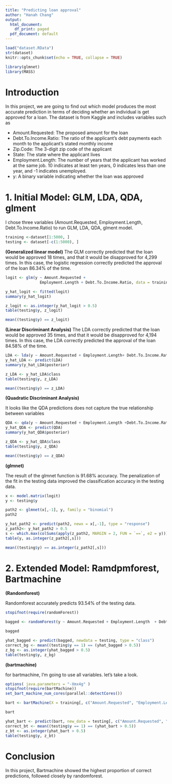 ```yaml
---
title: "Predicting loan approval"
author: "Hanah Chang"
output:
  html_document:
    df_print: paged
  pdf_document: default
---
```



```r
load("dataset.RData")
str(dataset)
knitr::opts_chunk$set(echo = TRUE, collapse = TRUE)
```

```r
library(glmnet)
library(MASS)
```


# Introduction 

In this project, we are going to find out which model produces the most accurate prediction in terms of deciding whether an individual is get approved for a loan. The dataset is from Kaggle and includes variables such as

- Amount.Requested: The proposed amount for the loan 
- Debt.To.Income.Ratio: The ratio of the applicant’s debt payments each month to the applicant’s stated monthly income 
- Zip.Code: The 3-digit zip code of the applicant 
- State: The state where the applicant lives 
- Employment.Length: The number of years that the applicant has worked at the same job. 10 indicates at least ten years, 0 indicates less than one year, and -1 indicates unemployed. 
- y: A binary variable indicating whether the loan was approved


# 1. Initial Model: GLM, LDA, QDA, glment 

I chose three variables (Amount.Requested,  Employment.Length, Debt.To.Income.Ratio) to run GLM, LDA, QDA, glment model.

```r
training <-dataset[1:5000, ]
testing <- dataset[-c(1:5000), ]
```


__(Generalized linear model)__
The GLM correctly predicted that the loan would be approved 18 times, and that it would be disapproved for 4,299 times. In this case, the logistic regression correctly predicted the approval of the loan 86.34% of the time. 

```r
logit <- glm(y ~ Amount.Requested +  
               Employment.Length + Debt.To.Income.Ratio, data = training, family = binomial(link = "logit"))

y_hat_logit <- fitted(logit) 
summary(y_hat_logit)

z_logit <- as.integer(y_hat_logit > 0.5) 
table(testing$y, z_logit)

mean((testing$y) == z_logit)
```


__(Linear Discriminant Analysis)__
The LDA correctly predicted that the loan would be approved 35 times, and that it would be disapproved for 4,194 times. In this case, the LDA correctly predicted the approval of the loan 84.58% of the time. 



```r

LDA <- lda(y ~ Amount.Requested + Employment.Length+ Debt.To.Income.Ratio, data = training)
y_hat_LDA <- predict(LDA)
summary(y_hat_LDA$posterior)

z_LDA <- y_hat_LDA$class     
table(testing$y, z_LDA)

mean((testing$y) == z_LDA)
```


__(Quadratic Discriminant Analysis)__

It looks like the QDA predictions does not capture the true relationship between variables 

```r
QDA <- qda(y ~ Amount.Requested + Employment.Length +Debt.To.Income.Ratio , data = training)
y_hat_QDA <- predict(QDA)
summary(y_hat_QDA$posterior)

z_QDA <- y_hat_QDA$class    
table(testing$y, z_QDA)

mean((testing$y) == z_QDA)
```


__(glmnet)__

The result of the glmnet function is 91.68% accuracy.
The penalization of the fit in the testing data improved the classification accuracy in the testing data.


```r
x <- model.matrix(logit)
y <- testing$y

path2 <- glmnet(x[,-1], y, family = "binomial")
path2

y_hat_path2 <- predict(path2, newx = x[,-1], type = "response")
z_path2<- y_hat_path2 > 0.5
s <- which.max(colSums(apply(z_path2, MARGIN = 2, FUN = `==`, e2 = y)))
table(y, as.integer(z_path2[,s]))

mean((testing$y) == as.integer(z_path2[,s]))
```




# 2. Extended Model: Ramdpmforest, Bartmachine 

__(Randomforest)__

Randomforest accurately predicts 93.54% of the testing data. 

```r
stopifnot(require(randomForest))

bagged <- randomForest(y ~ Amount.Requested + Employment.Length  + Debt.To.Income.Ratio, data = training, mtry =10 ,importance = TRUE)

bagged
```

```r
yhat_bagged <- predict(bagged, newdata = testing, type = "class")
correct_bg <- mean((testing$y == 1) == (yhat_bagged > 0.5))
z_bg <- as.integer(yhat_bagged > 0.5)
table(testing$y, z_bg)
```



__(bartmachine)__

for bartmachine, I'm going to use all variables. let's take a look. 


```r
options( java.parameters = "-Xmx4g" )
stopifnot(require(bartMachine))
set_bart_machine_num_cores(parallel::detectCores())

bart <- bartMachine(X = training[, c("Amount.Requested", "Employment.Length",  "Debt.To.Income.Ratio")], y = training$y)

bart
```


```r
yhat_bart <- predict(bart, new_data = testing[, c("Amount.Requested", "Employment.Length",  "Debt.To.Income.Ratio")], type = "class")
correct_bt <- mean((testing$y == 1) == (yhat_bart > 0.5))
z_bt <- as.integer(yhat_bart > 0.5)
table(testing$y, z_bt)
```


# Conclusion 

In this project, Bartmachine showed the highest proportion of correct predictions, followed closely by randomforest. 



